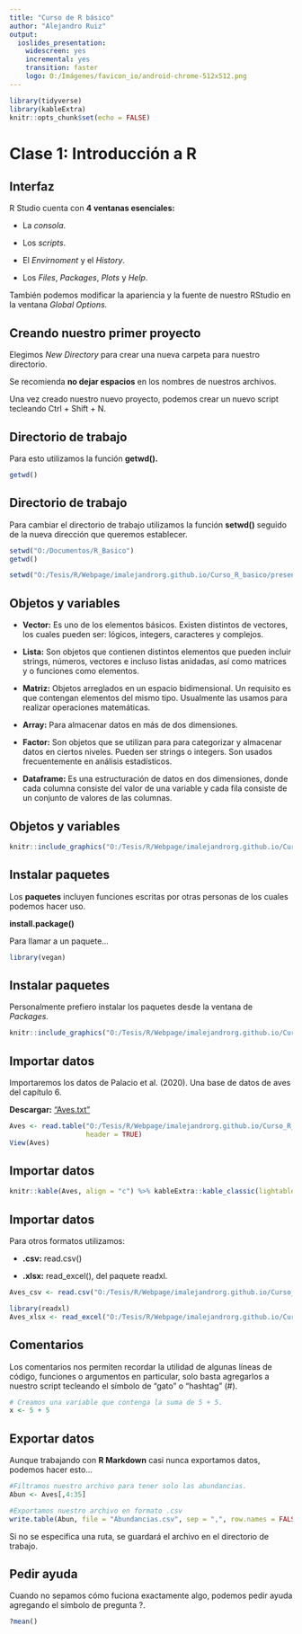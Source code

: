 ```yaml
---
title: "Curso de R básico"
author: "Alejandro Ruiz"
output:
  ioslides_presentation:
    widescreen: yes
    incremental: yes
    transition: faster
    logo: O:/Imágenes/favicon_io/android-chrome-512x512.png
---
```


```r
library(tidyverse)
library(kableExtra)
knitr::opts_chunk$set(echo = FALSE)
```

# Clase 1: Introducción a R

## Interfaz {.build}

R Studio cuenta con **4 ventanas esenciales:**

* La *consola*.

* Los *scripts*.

* El *Envirnoment* y el *History*.

* Los *Files*, *Packages*, *Plots* y *Help*.

También podemos modificar la apariencia y la fuente de nuestro RStudio en la ventana *Global Options.*

## Creando nuestro primer proyecto {.build}

Elegimos *New Directory* para crear una nueva carpeta para nuestro directorio.

Se recomienda **no dejar espacios** en los nombres de nuestros archivos.

Una vez creado nuestro nuevo proyecto, podemos crear un nuevo script tecleando Ctrl + Shift + N.

## Directorio de trabajo

Para esto utilizamos la función **getwd().**

```r
getwd()
```

## Directorio de trabajo

Para cambiar el directorio de trabajo utilizamos la función **setwd()** seguido de la nueva dirección que queremos establecer.

```r
setwd("O:/Documentos/R_Basico")
getwd()
```

```r
setwd("O:/Tesis/R/Webpage/imalejandrorg.github.io/Curso_R_basico/presentaciones/Clase-01")
```

## Objetos y variables {.smaller}

- **Vector:** Es uno de los elementos básicos. Existen distintos de vectores, los cuales pueden ser: lógicos, integers, caracteres y complejos. 

- **Lista:** Son objetos que contienen distintos elementos que pueden incluir strings, números, vectores e incluso listas anidadas, así como matrices y o funciones como elementos. 

- **Matriz:** Objetos arreglados en un espacio bidimensional. Un requisito es que contengan elementos del mismo tipo. Usualmente las usamos para realizar operaciones matemáticas.

- **Array:** Para almacenar datos en más de dos dimensiones.

- **Factor:** Son objetos que se utilizan para para categorizar y almacenar datos en ciertos niveles. Pueden ser strings o integers. Son usados frecuentemente en análisis estadísticos.

- **Dataframe:** Es una estructuración de datos en dos dimensiones, donde cada columna consiste del valor de una variable y cada fila consiste de un conjunto de valores de las columnas.

## Objetos y variables

```r
knitr::include_graphics("O:/Tesis/R/Webpage/imalejandrorg.github.io/Curso_R_basico/images/DataType.png", dpi = 120)
```

## Instalar paquetes

Los **paquetes** incluyen funciones escritas por otras personas de los cuales podemos hacer uso. 

**install.package()**

Para llamar a un paquete...

```r
library(vegan)
```

## Instalar paquetes

Personalmente prefiero instalar los paquetes desde la ventana de *Packages.*

```r
knitr::include_graphics("O:/Tesis/R/Webpage/imalejandrorg.github.io/Curso_R_basico/images/Package1.png", dpi = 120)
```

## Importar datos

Importaremos los datos de Palacio et al. (2020). Una base de datos de aves del capítulo 6.

**Descargar:** ["Aves.txt"](https://fundacionazara.org.ar/img/libros/analisis-multivariado-para-datos-biologicos/Aves.txt)

```r
Aves <- read.table("O:/Tesis/R/Webpage/imalejandrorg.github.io/Curso_R_basico/Aves.txt",
                   header = TRUE)
View(Aves)
```

## Importar datos {.smaller}

```r
knitr::kable(Aves, align = "c") %>% kableExtra::kable_classic(lightable_options = "striped", full_width = F) %>% scroll_box(width = "900px")
```

## Importar datos {.smaller .build}

Para otros formatos utilizamos:

* **.csv:** read.csv()

* **.xlsx:** read_excel(), del paquete readxl.

```r
Aves_csv <- read.csv("O:/Tesis/R/Webpage/imalejandrorg.github.io/Curso_R_basico/Aves.csv", header = TRUE)

library(readxl)
Aves_xlsx <- read_excel("O:/Tesis/R/Webpage/imalejandrorg.github.io/Curso_R_basico/Aves.xlsx")
```

## Comentarios

Los comentarios nos permiten recordar la utilidad de algunas líneas de código, funciones o argumentos en particular, solo basta agregarlos a nuestro script tecleando el símbolo de “gato” o “hashtag” (#).

```r
# Creamos una variable que contenga la suma de 5 + 5.
x <- 5 + 5

```

## Exportar datos

Aunque trabajando con **R Markdown** casi nunca exportamos datos, podemos hacer esto...

```r
#Filtramos nuestro archivo para tener solo las abundancias.
Abun <- Aves[,4:35]

#Exportamos nuestro archivo en formato .csv
write.table(Abun, file = "Abundancias.csv", sep = ",", row.names = FALSE)
```

Si no se especifica una ruta, se guardará el archivo en el directorio de trabajo.

## Pedir ayuda

Cuando no sepamos cómo fuciona exactamente algo, podemos pedir ayuda agregando el símbolo de pregunta ?.

```r

?mean()

```

